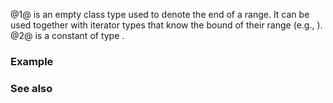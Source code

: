 {{cpp/title|default_sentinel_t|default_sentinel}}
{{cpp/iterator/navbar}}

{{dcl begin}}
{{dcl header|iterator}}
{{dcl|num=1|since=c++20|
struct default_sentinel_t {};
}}
{{dcl|num=2|since=c++20|
inline constexpr default_sentinel_t default_sentinel{};
}}
{{dcl end}}

@1@ {{tt|default_sentinel_t}} is an empty class type used to denote the end of a range. It can be used together with iterator types that know the bound of their range (e.g., {{lc|std::counted_iterator}}).
@2@ {{tt|default_sentinel}} is a constant of type {{tt|default_sentinel_t}}.

===Example===
{{example
|code=
#include &lt;algorithm&gt;
#include &lt;iostream&gt;
#include &lt;iterator&gt;
#include &lt;list&gt;

int main()
{
    std::list&lt;int&gt; l{3, 1, 4, 1, 5, 9, 2, 6};

    std::ranges::copy(std::counted_iterator(std::begin(l), 4),
        std::default_sentinel, std::ostream_iterator&lt;int&gt;{std::cout, " "});
    std::cout &lt;&lt; '\n';
}
|output=3 1 4 1 
}}

===See also===
{{dsc begin}}
{{dsc inc|cpp/iterator/dsc istream_iterator}}
{{dsc inc|cpp/iterator/dsc istreambuf_iterator}}
{{dsc inc|cpp/iterator/dsc counted_iterator}}
{{dsc end}}

{{langlinks|ja|zh}}